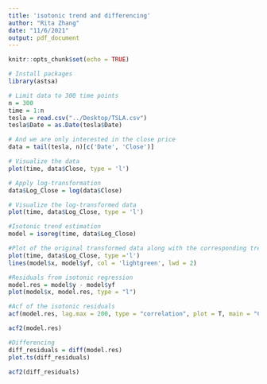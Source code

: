 ```yaml
---
title: 'isotonic trend and differencing'
author: "Rita Zhang"
date: "11/6/2021"
output: pdf_document
---
```


```r
knitr::opts_chunk$set(echo = TRUE)
```

```r
# Install packages
library(astsa)
```

```r
# Limit data to 300 time points
n = 300
time = 1:n
tesla = read.csv("../Desktop/TSLA.csv")
tesla$Date = as.Date(tesla$Date)

# And we are only interested in the close price
data = tail(tesla, n)[c('Date', 'Close')]
```

```r
# Visualize the data
plot(time, data$Close, type = 'l')
```

```r
# Apply log-transformation
data$Log_Close = log(data$Close)

# Visualize the log-transformed data
plot(time, data$Log_Close, type = 'l')
```

```r
#Isotonic trend estimation
model = isoreg(time, data$Log_Close)
```

```r
#Plot of the original transformed data along with the corresponding trend estimate
plot(time, data$Log_Close, type ='l')
lines(model$x, model$yf, col = 'lightgreen', lwd = 2)
```

```r
#Residuals from isotonic regression
model.res = model$y - model$yf
plot(model$x, model.res, type = "l") 
```

```r
#Acf of the isotonic residuals
acf(model.res, lag.max = 200, type = "correlation", plot = T, main = "Correlogram of the residuals after Isotonic Trend Fit")
```

```r
acf2(model.res)
```

```r
#Differencing
diff_residuals = diff(model.res)
plot.ts(diff_residuals)
```

```r
acf2(diff_residuals)
```

